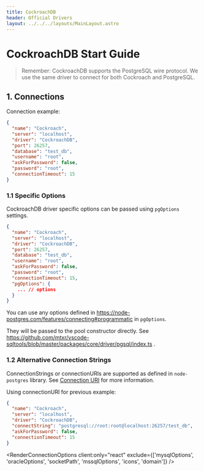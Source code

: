 ```yaml
---
title: CockroachDB
header: Official Drivers
layout: ../../../layouts/MainLayout.astro
---
```


# CockroachDB Start Guide

> Remember: CockroachDB supports the PostgreSQL wire protocol. We use the same driver to connect for both Cockroach and PostgreSQL.

## 1. Connections


Connection example:

```json
{
  "name": "Cockroach",
  "server": "localhost",
  "driver": "CockroachDB",
  "port": 26257,
  "database": "test_db",
  "username": "root",
  "askForPassword": false,
  "password": "root",
  "connectionTimeout": 15
}
```

### 1.1 Specific Options

CockroachDB driver specific options can be passed using `pgOptions` settings.

```json
{
  "name": "Cockroach",
  "server": "localhost",
  "driver": "CockroachDB",
  "port": 26257,
  "database": "test_db",
  "username": "root",
  "askForPassword": false,
  "password": "root",
  "connectionTimeout": 15,
  "pgOptions": {
    ... // options
  }
}
```

You can use any options defined in https://node-postgres.com/features/connecting#programmatic in `pgOptions`.

They will be passed to the pool constructor directly. See https://github.com/mtxr/vscode-sqltools/blob/master/packages/core/driver/pgsql/index.ts .

### 1.2 Alternative Connection Strings

ConnectionStrings or connectionURIs are supported as defined in `node-postgres` library. See [Connection URI](https://node-postgres.com/features/connecting#connection-uri) for more information.

Using connectionURI for previous example:

```json
{
  "name": "Cockroach",
  "server": "localhost",
  "driver": "CockroachDB",
  "connectString": "postgresql://root:root@localhost:26257/test_db",
  "askForPassword": false,
  "connectionTimeout": 15
}
```

<RenderConnectionOptions
  client:only="react"
  exclude={['mysqlOptions', 'oracleOptions', 'socketPath', 'mssqlOptions', 'icons', 'domain']}
/>
